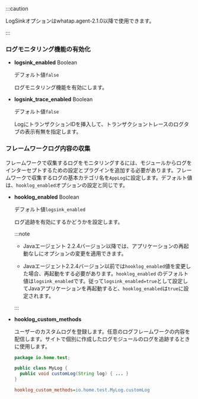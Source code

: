 :::caution

LogSinkオプションはwhatap.agent-2.1.0以降で使用できます。

:::

### ログモニタリング機能の有効化

-   **logsink_enabled** <span class='type'>Boolean</span>

    デフォルト値`false`

    ログモニタリング機能を有効にします。

-   **logsink_trace_enabled** <span class='type'>Boolean</span>

    デフォルト値`false`

    LogにトランザクションIDを挿入して、トランザクショントレースのログタブの表示有無を指定します。  

### フレームワークログ内容の収集

フレームワークで収集するログをモニタリングするには、モジュールからログをインターセプトするための設定とプラグインを追加する必要があります。フレームワークで収集するログの基本カテゴリ名を`AppLog`に設定します。デフォルト値は、`hooklog_enabled`オプションの設定と同じです。

-   **hooklog_enabled** <span class='type'>Boolean</span>

    デフォルト値`logsink_enabled`

    ログ追跡を有効にするかどうかを設定します。

    :::note

    -   Javaエージェント 2.2.4バージョン以降では、アプリケーションの再起動なしにオプションの変更を適用できます。 

    -   Javaエージェント2.2.4バージョン以前では`hooklog_enabled`値を変更した場合、再起動をする必要があります。`hooklog_enabled` のデフォルト値は`logsink_enabled`です。従って`logsink_enabled=true`として設定してJavaアプリケーションを再起動すると、`hooklog_enabled`は`true`に設定されます。

    :::

-   **hooklog_custom_methods**

    ユーザーのカスタムログを登録します。任意のログフレームワークの内容を配信します。サイトで個別に作成したログモジュールのログを追跡するときに使用します。

    ```java title='Java'
    package io.home.test;

    public class MyLog {  
      public void customLog(String log) { ... }
    }
    ```

    ```ini title='whatap.conf'
    hooklog_custom_methods=io.home.test.MyLog.customLog
    ```
